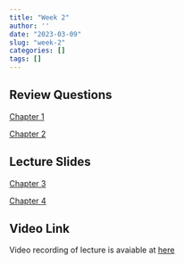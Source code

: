 ```yaml
---
title: "Week 2"
author: ''
date: "2023-03-09"
slug: "week-2"
categories: []
tags: []
---
```

## Review Questions

[Chapter 1](/pdf/M01_Toda3929_12E_IM_C01.pdf)

[Chapter 2](/pdf/M02_Toda3929_12E_IM_C02.pdf)

## Lecture Slides

[Chapter 3](/pdf/TodaroSmith_EconDev_ch03.pdf)

[Chapter 4](/pdf/TodaroSmith_EconDev_ch04.pdf)

## Video Link

Video recording of lecture is avaiable at [here](https://ksu.zoom.us/rec/play/-CirbTORs-CaZUGzGifuALpyMNxr78VKpCBauSynKTLtXWLm0ZWBnulScAm60MKkCxBMkIjG7sEFoYci.LBEy2JJsETcJFLu7?continueMode=true&_x_zm_rtaid=ONBzi_6BROWlKFiLE35xhA.1678374032031.aa3fd126101587d93f6abbbfa5856cdc&_x_zm_rhtaid=989)



